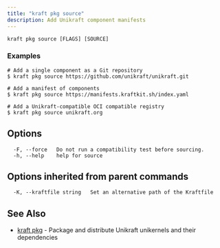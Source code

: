 ```yaml
---
title: "kraft pkg source"
description: Add Unikraft component manifests
---
```


```console
kraft pkg source [FLAGS] [SOURCE]
```

### Examples

```console
# Add a single component as a Git repository
$ kraft pkg source https://github.com/unikraft/unikraft.git

# Add a manifest of components
$ kraft pkg source https://manifests.kraftkit.sh/index.yaml

# Add a Unikraft-compatible OCI compatible registry
$ kraft pkg source unikraft.org
```

## Options

```text
  -F, --force   Do not run a compatibility test before sourcing.
  -h, --help    help for source
```

## Options inherited from parent commands

```text
  -K, --kraftfile string   Set an alternative path of the Kraftfile
```

## See Also

* [kraft pkg](kraft_pkg.md)	 - Package and distribute Unikraft unikernels and their dependencies
